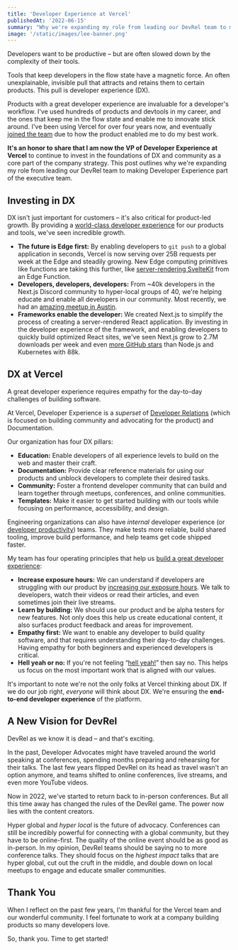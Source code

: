 ```yaml
---
title: 'Developer Experience at Vercel'
publishedAt: '2022-06-15'
summary: "Why we're expanding my role from leading our DevRel team to making Developer Experience part of the executive team."
image: '/static/images/lee-banner.png'
---
```


Developers want to be productive – but are often slowed down by the complexity of their tools.

Tools that keep developers in the flow state have a magnetic force. An often unexplainable, invisible pull that attracts and retains them to certain products. This pull is developer experience (DX).

Products with a great developer experience are invaluable for a developer's workflow. I've used hundreds of products and devtools in my career, and the ones that keep me in the flow state and enable me to innovate stick around. I've been using Vercel for over four years now, and eventually [joined the team](/blog/hypergrowth) due to how the product enabled me to do my best work.

**It's an honor to share that I am now the VP of Developer Experience at Vercel** to continue to invest in the foundations of DX and community as a core part of the company strategy. This post outlines why we're expanding my role from leading our DevRel team to making Developer Experience part of the executive team.

## Investing in DX

DX isn't just important for customers – it's also critical for product-led growth. By providing a [world-class developer experience](/blog/developer-experience-examples) for our products and tools, we've seen incredible growth.

- **The future is Edge first:** By enabling developers to `git push` to a global application in seconds, Vercel is now serving over 25B requests per week at the Edge and steadily growing. New Edge computing primitives like functions are taking this further, like [server-rendering SvelteKit](https://sveltekit-on-the-edge.vercel.app/) from an Edge Function.
- **Developers, developers, developers:** From ~40k developers in the Next.js Discord community to hyper-local groups of 40, we're helping educate and enable all developers in our community. Most recently, we had an [amazing meetup in Austin](https://twitter.com/leeerob/status/1531695305766445056).
- **Frameworks enable the developer:** We created Next.js to simplify the process of creating a server-rendered React application. By investing in the developer experience of the framework, and enabling developers to quickly build optimized React sites, we've seen Next.js grow to 2.7M downloads per week and even [more GitHub stars](https://github.com/vercel/next.js) than Node.js and Kubernetes with 88k.

<StaticTweet id="1489309802417246212" />

## DX at Vercel

A great developer experience requires empathy for the day-to-day challenges of building software.

At Vercel, Developer Experience is a _superset_ of [Developer Relations](/blog/devrel-at-vercel) (which is focused on building community and advocating for the product) and Documentation.

<StaticTweet id="1105985400110112768" />

Our organization has four DX pillars:

- **Education:** Enable developers of all experience levels to build on the web and master their craft.
- **Documentation:** Provide clear reference materials for using our products and unblock developers to complete their desired tasks.
- **Community:** Foster a frontend developer community that can build and learn together through meetups, conferences, and online communities.
- **Templates:** Make it easier to get started building with our tools while focusing on performance, accessibility, and design.

<Callout emoji="💡">

Engineering organizations can also have _internal_ developer experience (or [developer productivity](https://www.airbnb.com/careers/departments/engineering/dev_infra)) teams. They make tests more reliable, build shared tooling, improve build performance, and help teams get code shipped faster.

</Callout>

My team has four operating principles that help us [build a great developer experience](/blog/developer-experience-examples):

- **Increase exposure hours:** We can understand if developers are struggling with our product by [increasing our exposure hours](https://articles.uie.com/user_exposure_hours/#:~:text=Exposure%20hours.,the%20designs%20that%20team%20produces). We talk to developers, watch their videos or read their articles, and even sometimes join their live streams.
- **Learn by building:** We should use our product and be alpha testers for new features. Not only does this help us create educational content, it also surfaces product feedback and areas for improvement.
- **Empathy first:** We want to enable any developer to build quality software, and that requires understanding their day-to-day challenges. Having empathy for both beginners and experienced developers is critical.
- **Hell yeah or no:** If you're not feeling “[hell yeah!](https://sive.rs/hyn)” then say no. This helps us focus on the most important work that is aligned with our values.

It's important to note we're not the only folks at Vercel thinking about DX. If we do our job right, _everyone_ will think about DX. We're ensuring the **end-to-end developer experience** of the platform.

## A New Vision for DevRel

DevRel as we know it is dead – and that's exciting.

In the past, Developer Advocates might have traveled around the world speaking at conferences, spending months preparing and rehearsing for their talks. The last few years flipped DevRel on its head as travel wasn't an option anymore, and teams shifted to online conferences, live streams, and even more YouTube videos.

Now in 2022, we've started to return back to in-person conferences. But all this time away has changed the rules of the DevRel game. The power now lies with the content creators.

Hyper global and _hyper local_ is the future of advocacy. Conferences can still be incredibly powerful for connecting with a global community, but they have to be online-first. The quality of the online event should be as good as in-person. In my opinion, DevRel teams should be saying no to more conference talks. They should focus on the _highest impact_ talks that are hyper global, cut out the cruft in the middle, and double down on local meetups to engage and educate smaller communities.

## Thank You

When I reflect on the past few years, I'm thankful for the Vercel team and our wonderful community. I feel fortunate to work at a company building products so many developers love.

So, thank you. Time to get started!
